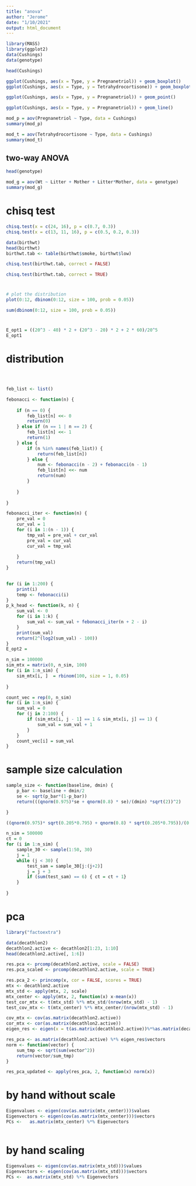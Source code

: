 ```yaml
---
title: "anova"
author: "Jerome"
date: "1/10/2021"
output: html_document
---
```


```r
library(MASS)
library(ggplot2)
data(Cushings)
data(genotype)
```

```r
head(Cushings)
```
```r
ggplot(Cushings, aes(x = Type, y = Pregnanetriol)) + geom_boxplot()
ggplot(Cushings, aes(x = Type, y = Tetrahydrocortisone)) + geom_boxplot()

```

```r
ggplot(Cushings, aes(x = Type, y = Pregnanetriol)) + geom_point()

```

```r
ggplot(Cushings, aes(x = Type, y = Pregnanetriol)) + geom_line()

```
```r
mod_p = aov(Pregnanetriol ~ Type, data = Cushings)
summary(mod_p)
```

```r
mod_t = aov(Tetrahydrocortisone ~ Type, data = Cushings)
summary(mod_t)
```


## two-way ANOVA
```r
head(genotype)
```

```r
mod_g = aov(Wt ~ Litter + Mother + Litter*Mother, data = genotype)
summary(mod_g)
```

# chisq test 

```r
chisq.test(x = c(24, 16), p = c(0.7, 0.3))
chisq.test(x = c(13, 11, 16), p = c(0.5, 0.2, 0.3))
```

```r
data(birthwt)
head(birthwt)
birthwt.tab <- table(birthwt$smoke, birthwt$low)
```

```r
chisq.test(birthwt.tab, correct = FALSE)
```

```r
chisq.test(birthwt.tab, correct = TRUE)

```


# 
```r
# plot the distribution 
plot(0:12, dbinom(0:12, size = 100, prob = 0.05))
```
```r
sum(dbinom(0:12, size = 100, prob = 0.05))
```


# 
```r
E_opt1 = ((20^3 - 40) * 2 + (20^3 - 20) * 2 + 2 * 60)/20^5
E_opt1
```


# distribution 
```r

```


#
```r
feb_list <- list()

febonacci <- function(n) {
    
    if (n == 0) {
        feb_list[n] <<- 0
        return(0)
    } else if (n == 1 | n == 2) {
        feb_list[n] <<- 1
        return(1)
    } else {
        if (n %in% names(feb_list)) {
            return(feb_list[n])
        } else {
            num <- febonacci(n - 2) + febonacci(n - 1)
            feb_list[n] <<- num
            return(num)
        }
        
    }
    
}

febonacci_iter <- function(n) {
    pre_val = 0 
    cur_val = 1
    for (i in 1:(n - 1)) {
        tmp_val = pre_val + cur_val
        pre_val = cur_val
        cur_val = tmp_val
        
    }
    return(tmp_val)
}
    

for (i in 1:200) {
    print(i)
    temp <- febonacci(i)
}
p_k_head <- function(k, n) {
    sum_val <- 0
    for (i in 1:k) {
        sum_val <- sum_val + febonacci_iter(n + 2 - i)
    }
    print(sum_val)
    return(2^(log2(sum_val) - 100))
}
E_opt2 = 
```


```r
n_sim = 100000
sim_mtx = matrix(0, n_sim, 100)
for (i in 1:n_sim) {
    sim_mtx[i, ]  = rbinom(100, size = 1, 0.05)
    
}

count_vec = rep(0, n_sim)
for (i in 1:n_sim) {
    sum_val = 0
    for (j in 2:100) {
        if (sim_mtx[i, j - 1] == 1 & sim_mtx[i, j] == 1) {
            sum_val = sum_val + 1
        }
    }
    count_vec[i] = sum_val
}
```

# sample size calculation 

```r
sample_size <- function(baseline, dmin) {
    p_bar <- baseline + dmin/2
    se <- sqrt(p_bar*(1-p_bar))
    return(((qnorm(0.975)*se + qnorm(0.8) * se)/(dmin) *sqrt(2))^2)

}

((qnorm(0.975)* sqrt(0.205*0.795) + qnorm(0.8) * sqrt(0.205*0.795))/(0.01) *sqrt(2))^2
```

```r
n_sim = 500000
ct = 0
for (i in 1:n_sim) {
    sample_30 <- sample(1:50, 30)
    j = 1
    while (j < 30) {
        test_sam = sample_30[j:(j+2)]
        j = j + 3
        if (sum(test_sam) == 6) { ct = ct + 1}
    }
    
}

```

# pca
```r
library("factoextra")
```

```r
data(decathlon2)
decathlon2.active <- decathlon2[1:23, 1:10]
head(decathlon2.active[, 1:6])
```

```r
res.pca <- prcomp(decathlon2.active, scale = FALSE)
res.pca_scaled <- prcomp(decathlon2.active, scale = TRUE)

res.pca_2 <- princomp(x, cor = FALSE, scores = TRUE)
mtx <- decathlon2.active
mtx_std <- apply(mtx, 2, scale)
mtx_center <- apply(mtx, 2, function(x) x-mean(x))
test_cor_mtx <- t(mtx_std) %*% mtx_std/(nrow(mtx_std) - 1)
test_cov_mtx <- t(mtx_center) %*% mtx_center/(nrow(mtx_std) - 1)

cov_mtx <- cov(as.matrix(decathlon2.active))
cor_mtx <- cor(as.matrix(decathlon2.active))
eigen_res <- eigen(x = t(as.matrix(decathlon2.active))%*%as.matrix(decathlon2.active)/(nrow(decathlon2.active) - 1))
```

```r
res_pca <- as.matrix(decathlon2.active) %*% eigen_res$vectors
norm <- function(vector) {
    sum_tmp <- sqrt(sum(vector^2))
    return(vector/sum_tmp)
}

res_pca_updated <- apply(res_pca, 2, function(x) norm(x))

```

# by hand without scale 
```r
Eigenvalues <- eigen(cov(as.matrix(mtx_center)))$values
Eigenvectors <- eigen(cov(as.matrix(mtx_center)))$vectors
PCs <-   as.matrix(mtx_center) %*% Eigenvectors



```

# by hand scaling
```r
Eigenvalues <- eigen(cov(as.matrix(mtx_std)))$values
Eigenvectors <- eigen(cov(as.matrix(mtx_std)))$vectors
PCs <-  as.matrix(mtx_std) %*% Eigenvectors


```

